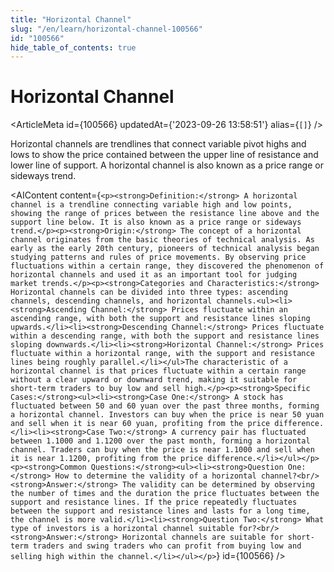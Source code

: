 ```yaml
---
title: "Horizontal Channel"
slug: "/en/learn/horizontal-channel-100566"
id: "100566"
hide_table_of_contents: true
---
```



# Horizontal Channel

<ArticleMeta id={100566} updatedAt={'2023-09-26 13:58:51'} alias={`[]`} />
<div className='border-solid border-b border-t-0 my-4 border-[var(--ifm-color-gray-300)]' />

Horizontal channels are trendlines that connect variable pivot highs and lows to show the price contained between the upper line of resistance and lower line of support. A horizontal channel is also known as a price range or sideways trend.

<AIContent content={`<p><strong>Definition:</strong> A horizontal channel is a trendline connecting variable high and low points, showing the range of prices between the resistance line above and the support line below. It is also known as a price range or sideways trend.</p><p><strong>Origin:</strong> The concept of a horizontal channel originates from the basic theories of technical analysis. As early as the early 20th century, pioneers of technical analysis began studying patterns and rules of price movements. By observing price fluctuations within a certain range, they discovered the phenomenon of horizontal channels and used it as an important tool for judging market trends.</p><p><strong>Categories and Characteristics:</strong> Horizontal channels can be divided into three types: ascending channels, descending channels, and horizontal channels.<ul><li><strong>Ascending Channel:</strong> Prices fluctuate within an ascending range, with both the support and resistance lines sloping upwards.</li><li><strong>Descending Channel:</strong> Prices fluctuate within a descending range, with both the support and resistance lines sloping downwards.</li><li><strong>Horizontal Channel:</strong> Prices fluctuate within a horizontal range, with the support and resistance lines being roughly parallel.</li></ul>The characteristic of a horizontal channel is that prices fluctuate within a certain range without a clear upward or downward trend, making it suitable for short-term traders to buy low and sell high.</p><p><strong>Specific Cases:</strong><ul><li><strong>Case One:</strong> A stock has fluctuated between 50 and 60 yuan over the past three months, forming a horizontal channel. Investors can buy when the price is near 50 yuan and sell when it is near 60 yuan, profiting from the price difference.</li><li><strong>Case Two:</strong> A currency pair has fluctuated between 1.1000 and 1.1200 over the past month, forming a horizontal channel. Traders can buy when the price is near 1.1000 and sell when it is near 1.1200, profiting from the price difference.</li></ul></p><p><strong>Common Questions:</strong><ul><li><strong>Question One:</strong> How to determine the validity of a horizontal channel?<br/><strong>Answer:</strong> The validity can be determined by observing the number of times and the duration the price fluctuates between the support and resistance lines. If the price repeatedly fluctuates between the support and resistance lines and lasts for a long time, the channel is more valid.</li><li><strong>Question Two:</strong> What type of investors is a horizontal channel suitable for?<br/><strong>Answer:</strong> Horizontal channels are suitable for short-term traders and swing traders who can profit from buying low and selling high within the channel.</li></ul></p>`} id={100566} />
